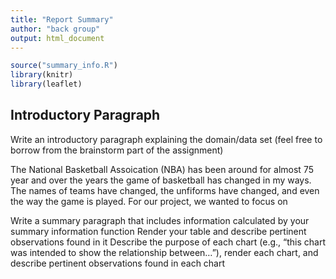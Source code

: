 ```yaml
---
title: "Report Summary"
author: "back group"
output: html_document
---
```

```r
source("summary_info.R")
library(knitr)
library(leaflet)
```
## Introductory Paragraph

Write an introductory paragraph explaining the domain/data set (feel free to borrow from the brainstorm part of the assignment)

The National Basketball Assoication (NBA) has been around for almost 75 year and over the years the game of basketball has changed in my ways. The names of teams have changed, the unfiforms have changed, and even the way the game is played. For our project, we wanted to focus on


Write a summary paragraph that includes information calculated by your summary information function
Render your table and describe pertinent observations found in it
Describe the purpose of each chart (e.g., "this chart was intended to show the relationship between..."), render each chart, and describe pertinent observations found in each chart